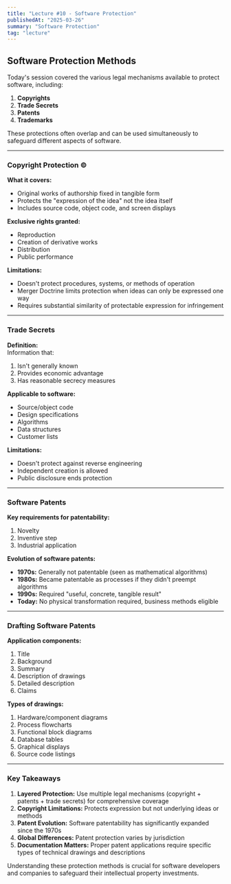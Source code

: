 ```yaml
---
title: "Lecture #10 - Software Protection"
publishedAt: "2025-03-26"
summary: "Software Protection"
tag: "lecture"
---
```


## Software Protection Methods

Today's session covered the various legal mechanisms available to protect software, including:

1. **Copyrights**
2. **Trade Secrets**  
3. **Patents**
4. **Trademarks**

These protections often overlap and can be used simultaneously to safeguard different aspects of software.

---

### Copyright Protection ©

**What it covers:**
- Original works of authorship fixed in tangible form
- Protects the "expression of the idea" not the idea itself
- Includes source code, object code, and screen displays

**Exclusive rights granted:**
- Reproduction
- Creation of derivative works
- Distribution
- Public performance

**Limitations:**
- Doesn't protect procedures, systems, or methods of operation
- Merger Doctrine limits protection when ideas can only be expressed one way
- Requires substantial similarity of protectable expression for infringement

---

### Trade Secrets

**Definition:**  
Information that:
1. Isn't generally known
2. Provides economic advantage  
3. Has reasonable secrecy measures

**Applicable to software:**
- Source/object code
- Design specifications
- Algorithms
- Data structures
- Customer lists

**Limitations:**
- Doesn't protect against reverse engineering
- Independent creation is allowed
- Public disclosure ends protection

---

### Software Patents

**Key requirements for patentability:**
1. Novelty
2. Inventive step  
3. Industrial application

**Evolution of software patents:**
- **1970s:** Generally not patentable (seen as mathematical algorithms)
- **1980s:** Became patentable as processes if they didn't preempt algorithms
- **1990s:** Required "useful, concrete, tangible result"
- **Today:** No physical transformation required, business methods eligible

---

### Drafting Software Patents

**Application components:**
1. Title 
2. Background
3. Summary 
4. Description of drawings
5. Detailed description
6. Claims

**Types of drawings:**
1. Hardware/component diagrams
2. Process flowcharts  
3. Functional block diagrams
4. Database tables
5. Graphical displays
6. Source code listings

---

### Key Takeaways

1. **Layered Protection:** Use multiple legal mechanisms (copyright + patents + trade secrets) for comprehensive coverage
2. **Copyright Limitations:** Protects expression but not underlying ideas or methods
3. **Patent Evolution:** Software patentability has significantly expanded since the 1970s
4. **Global Differences:** Patent protection varies by jurisdiction
5. **Documentation Matters:** Proper patent applications require specific types of technical drawings and descriptions

Understanding these protection methods is crucial for software developers and companies to safeguard their intellectual property investments.
